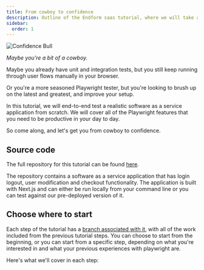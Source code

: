 ```yaml
---
title: From cowboy to confidence
description: Outline of the Endform saas tutorial, where we will take an untested saas application and build a Playwright test suite for it.
sidebar:
  order: 1
---
```



<Image src={ConfidenceBull} alt="Confidence Bull" width={600} />

_Maybe you're a bit of a cowboy._

Maybe you already have unit and integration tests, but you still keep running through user flows manually in your browser.

Or you're a more seasoned Playwright tester, but you're looking to brush up on the latest and greatest, and improve your setup. 

In this tutorial, we will end-to-end test a realistic software as a service application from scratch.
We will cover all of the Playwright features that you need to be productive in your day to day. 

So come along, and let's get you from cowboy to confidence.

## Source code

The full repository for this tutorial can be found [here](https://github.com/endformdev/playwright-tutorial). 

The repository contains a software as a service application that has login logout, user modification and checkout functionality. 
The application is built with Next.js and can either be run locally from your command line or you can test against our pre-deployed version of it. 

## Choose where to start

Each step of the tutorial has a [branch associated with it](https://github.com/endformdev/playwright-tutorial/branches), with all of the work included from the previous tutorial steps.
You can choose to start from the beginning, or you can start from a specific step, depending on what you're interested in and what your previous experiences with playwright are. 

Here's what we'll cover in each step:

<LinkCard
  title="Practical playwright setup"
  description="Setting up a Playwright project to make your future testing life easier."
  href="/docs/guides/practical-playwright-setup"
/>

<LinkCard
  title="Generate tests with Playwright MCP"
  description="Use the Playwright MCP with your AI to generate tests for your application."
  href="/docs/guides/generate-tests-playwright-mcp"
/>

<LinkCard
  title="Speeding up with endform"
  description="Use endform to speed up your test suite."
  href="/docs/guides/speeding-up-with-endform"
/>

<LinkCard
  title="Understanding test results"
  description="Understand test results using Playwright traces and the Endform dashboard."
  href="/docs/guides/understanding-test-results"
/>





